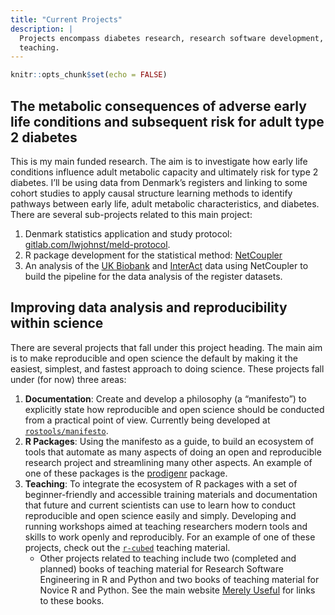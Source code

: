 ```yaml
---
title: "Current Projects"
description: |
  Projects encompass diabetes research, research software development, and
  teaching.
---
```


```r
knitr::opts_chunk$set(echo = FALSE)
```

## The metabolic consequences of adverse early life conditions and subsequent risk for adult type 2 diabetes

This is my main funded research. The aim is to investigate how early life 
conditions influence adult metabolic capacity and ultimately risk for type 2 
diabetes. I'll be using data from Denmark's registers and linking to some
cohort studies to apply causal structure learning methods to identify pathways
between early life, adult metabolic characteristics, and diabetes. There are
several sub-projects related to this main project:

1. Denmark statistics application and study protocol: [gitlab.com/lwjohnst/meld-protocol](https://gitlab.com/lwjohnst/meld-protocol).
2. R package development for the statistical method: [NetCoupler](https://github.com/NetCoupler/NetCoupler)
3. An analysis of the [UK Biobank](https://gitlab.com/lwjohnst/ecc.cmd.ukbiobank/)
and [InterAct](https://gitlab.com/lwjohnst/ecc.mp.dm) data
using NetCoupler to build the pipeline for the data analysis of the 
register datasets.

## Improving data analysis and reproducibility within science

There are several projects that fall under this project heading. The main aim is
to make reproducible and open science the default by making it the easiest,
simplest, and fastest approach to doing science. These projects fall under (for
now) three areas:

1. **Documentation**: Create and develop a philosophy (a "manifesto") to
explicitly state how reproducible and open science should be conducted from a
practical point of view. Currently being developed at 
[`rostools/manifesto`](https://rostools.gitlab.io/manifesto/).
1. **R Packages**: Using the manifesto as a guide, to build an ecosystem of
tools that automate as many aspects of doing an open and reproducible research
project and streamlining many other aspects. An example of one of these packages
is the [prodigenr](https://github.com/rostools/prodigenr) package.
1. **Teaching**: 
To integrate the
ecosystem of R packages with a set of beginner-friendly and accessible
training materials and documentation that future and current scientists can
use to learn how to conduct reproducible and open science easily and simply.
Developing and running workshops aimed at teaching researchers
modern tools and skills to work openly and reproducibly. For an example of one
of these projects, check out the [`r-cubed`](https://r-cubed.rostools.org/) 
teaching material.
    - Other projects related to teaching include two (completed and planned)
    books of teaching material for Research Software Engineering in R and
    Python and two books of teaching material for Novice R and Python. See
    the main website [Merely Useful](https://merely-useful.github.io/) for 
    links to these books.
